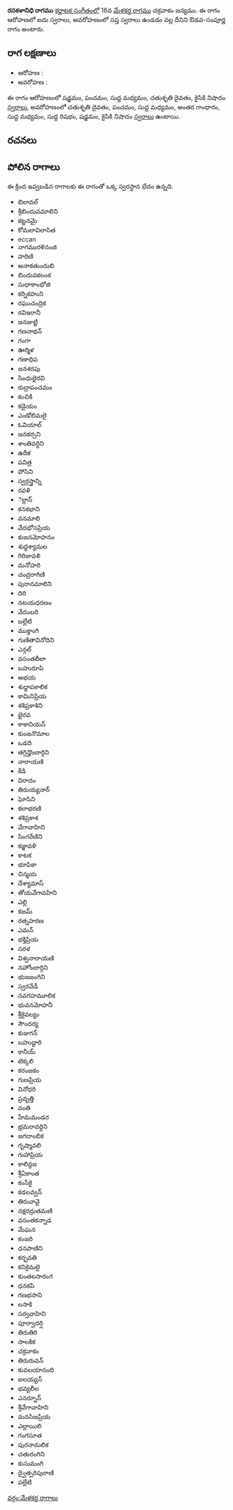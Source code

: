 {{Infobox ragam
	| name          	= రసకళానిధి
	| synonym	    	= 
	| mela          	= 
	| chakra        	= 
	| janaka        	= 
	| type          	= ఔడవ-సంపూర్ణ
	| arohanam      	= {{svaraC|S|P|M1|D2|N2}} 
	| avarohanam    	= {{svaraC|D2|P|M1|G3|M1|R1|S|N2}}
	| jeeva         	=
	| chhaya        	=
	| nyasa         	=
	| vishesha      	= 
	| equivalent  		= 
}}
{{కర్ణాటక సంగీత రాగాలు}}
'''రసకళానిధి రాగము''' [[కర్ణాటక సంగీతం]]లో 16వ [[మేళకర్త రాగము]] చక్రవాకం జన్యము.  ఈ రాగం ఆరోహణలో ఐదు స్వరాలు, అవరోహణంలో సప్త స్వరాలు ఉండడం వల్ల దీనిని ఔడవ-సంపూర్ణ రాగం అంటారు.


==రాగ లక్షణాలు==


* ఆరోహణ : {{svaraC|S|P|M1|D2|N2}} 
* అవరోహణ : {{svaraC|D2|P|M1|G3|M1|R1|S|N2}}

ఈ రాగం ఆరోహణంలో షడ్జమం, పంచమం, సుద్ద మధ్యమం, చతుశృతి దైవతం, కైసికి నిషాదం [[స్వరాలు]], అవరోహణంలో చతుశృతి దైవతం, పంచమం, సుద్ద మధ్యమం, అంతర గాంధారం, సుద్ద మధ్యమం, సుద్ద రిషభం, షడ్జమం, కైసికి నిషాదం [[స్వరాలు]] ఉంటాయి.

==రచనలు==



==పోలిన రాగాలు==
ఈ క్రింద ఇవ్వబడిన రాగాలకు ఈ రాగంతో ఒక్క స్వరస్థాన భేదం ఉన్నది.
* బిలావల్
* శ్రీబిందువమాలిని
* కట్టనమై
* కోమలావిలాసిత
* eccan
* నాగమురళినంజి
* హరిణి
* అనాకతుందుబి
* బిందువకలంక
* సుధాకాంభోజి
* కర్నికహుని
* రఘుచంద్రిక
* రవిఇరానీ
* జనజుట్టి
* గణనాథన్
* గంగా
* ఊర్మిళ
* గణాధిప
* జనశరపు
* సింధుభైరవి
* రుద్రాపంచమం
* కంచికి
* కడైయం
* ఎండోలిమలై
* ఓవియాల్
* జనకర్సని
* శాంతివర్ధిని
* ఉదీక
* పవిత్ర
* పోసిని
* స్వర్గస్త్రాన్ని
* రవళి
* ెల్లాన్
* కనకభాని
* వనమాలి
* వేదభోసప్రియ
* కుజనమోహనం
* శుధ్ధశ్యామల
* గిరిజావళి
* మనోహరి
* చంద్రరాగిణి
* పురానమాలిని
* దిరి
* నటయధరణం
* వేదంబరి
* బల్లేటి
* ముక్తాంగి
* గుణితావినోదిని
* ఎన్గల్
* వసంతలీలా
* బహురూపి
* అభయ
* శుధ్ధాపకాలిక
* కామినిప్రియ
* శశిప్రకాశిని
* భైరవ
* కాకానియన్
* కుంజనొమాల
* ఒడది
* తగ్గిన్హొంబార్గిని
* నారాయణి
* కేడి
* విరాదం
* తిరుయ్యనార్
* ఘోసిని
* కలాభరణి
* శశిప్రకాశ
* వేగావాహిని
* సింగరేణిని
* కజ్జావళి
* కాటక
* భూపికా
* చిన్మయ
* దేశ్యామాస్
* తోయవేగావహిని
* ఎల్లి
* కజమ్
* రత్నహరణ
* ఎమన్
* భక్తిప్రియ
* సరళ
* విశ్వనారాయణి
* నహోంబార్గిని
* భుజజంగిని
* స్వరవేడీ
* నవగహమూలిక
* భువనమోహనీ
* శ్రీకైవల్యం
* సౌందర్య
* కుజుగన్
* బహుద్దారి
* కానీయ్
* టెక్కలి
* కరంజకం
* గుణప్రియ
* వినోధరి
* ప్రవృత్తి
* వంతి
* హేమమండర
* భ్రమరావర్దిని
* జగదాంబిక
* గృష్మావలి
* గుహాప్రియ
* కాలిన్దజ
* శ్రీఏకాంత
* కంసీకై
* కడలవ్వన్
* తిరువావై
* నక్షరద్రుతమణి
* వసంతకన్నాడ
* మేఘన
* కంజరి
* ధనపాణిని
* కర్భవతి
* కనికైమలై
* కుంతలసారంగ
* ధనకపి
* గణభసాని
* లసాకి
* సర్వవాహిని
* పూర్వాదర్షి
* తిరుతిరి
* సాలకిక
* చక్రవాకం
* తిరురువన్
* కువలయానంది
* ఐలయ్యన్
* భవ్యలీల
* ఎనర్నూన్
* శ్రీవేగావాహిని
* మనసిజప్రియ
* ఎల్లాయిలి
* గంగసూత
* పురనామలిక
* చతురంగిని
* కుసుమంగి
* ద్వైత్పరిపురాణి
* పల్లేటి



[[వర్గం:మేళకర్త రాగాలు]]